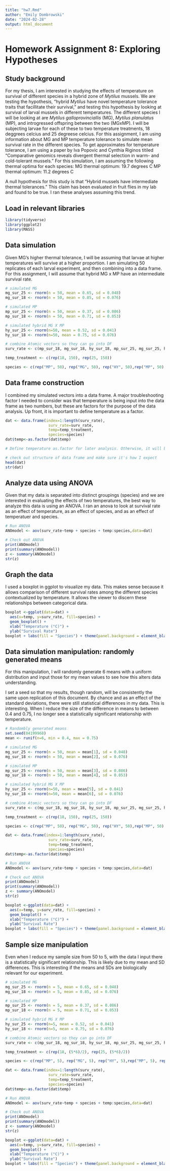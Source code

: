 ```yaml
---
title: "hw7.Rmd"
author: "Emily Dombrowski"
date: "2024-02-28"
output: html_document
---
```

# Homework Assignment 8: Exploring Hypotheses

## Study background
For my thesis, I am interested in studying the effects of temperature on survival of different species in a hybrid zone of *Mytilus* mussels. We are testing the hypothesis, "hybrid *Mytilus* have novel temperature tolerance traits that facillitate their survival," and testing this hypothesis by looking at survival of larval mussels in different temperatures. The different species I will be looking at are *Mytilus galloprovinciallis* (MG), *Mytilus planulatus* (MP), and introgressed offspring between the two (MGxMP). I will be subjecting larvae for each of these to two temperature treatments, 18 deggrees celcius and 25 degreese celcius. For this assignment, I am using information about MG and MP temperature tolerance to simulate mean survival rate in the different species. To get approximates for temperature tolerance, I am using a paper by Iva Popovic and Cynthia Riginos titiled "Comparative genomics reveals divergent thermal selection in warm- and cold-tolerant mussels." 
For this simulation, I am assuming the following thermal optima for each species: 
MG thermal optimum: 19.7 degrees C
MP thermal optimum: 11.2 degrees C

A null hypothesis for this study is that "Hybrid mussels have intermediate thermal tolerances." This claim has been evaluated in fruit flies in my lab and found to be true. I ran these analyses assuming this trend. 

## Load in relevant libraries
```r
library(tidyverse)
library(ggplot2)
library(MASS)
```

## Data simulation
Given MG's higher thermal tolerance, I will be assuming that larvae at higher temperatures will survive at a higher proportion. I am simulating 50 replicates of each larval experiment, and then combining into a data frame. For this assignment, I will assume that hybrid MG x MP have an intermediate survival rate.
```r
# simulated MG
mg_sur_25 <- rnorm(n = 50, mean = 0.65, sd = 0.048)
mg_sur_18 <- rnorm(n = 50, mean = 0.85, sd = 0.076)

# simulated MP
mp_sur_25 <- rnorm(n = 50, mean = 0.37, sd = 0.086)
mp_sur_18 <- rnorm(n = 50, mean = 0.71, sd = 0.053)

# simulated hybrid MG X MP
hy_sur_25 <- rnorm(n=50, mean = 0.52, sd = 0.041)
hy_sur_18 <- rnorm(n=50, mean = 0.75, sd = 0.076)

# combine Atomic vectors so they can go into DF
surv_rate <- c(mp_sur_18, mg_sur_18, hy_sur_18, mp_sur_25, mg_sur_25, hy_sur_25)

temp_treatment <- c(rep(18, 150), rep(25, 150))

species <- c(rep("MP", 50), rep("MG", 50), rep("HY", 50),rep("MP", 50), rep("MG", 50), rep("HY", 50))
```

## Data frame construction
I combined my simulated vectors into a data frame. A major troubleshooting factor I needed to consider was that temperature is being input into the data frame as two numbers, but these are factors for the purpose of the data analysis. Up front, it is important to define temperature as a factor. 
```r
dat <- data.frame(index=1:length(surv_rate),
                   surv_rate=surv_rate,
                   temp=temp_treatment,
                   species=species)
dat$temp<-as.factor(dat$temp)

# Define temperature as.factor for later analysis. Otherwise, it will be treated as a continuous variable, which isn't useful for this analysis.

# check out structure of data frame and make sure it's how I expect
head(dat)
str(dat)
```
## Analyze data using ANOVA
Given that my data is separated into distinct groupings (species) and we are interested in evaluating the effects of two temperatures, the best way to analyze this data is using an ANOVA. 
I ran an anova to look at survival rate as an effect of temperature, as an effect of species, and as an effect of temperatuer and species. 
```r
# Run ANOVA
ANOmodel <- aov(surv_rate~temp + species + temp:species,data=dat)

# Check out ANOVA
print(ANOmodel)
print(summary(ANOmodel))
z <- summary(ANOmodel)
str(z)
```

## Graph the data
I used a boxplot in ggplot to visualize my data. This makes sense because it allows comparison of different survival rates among the different species contextualized by temperature. It allows the viewer to discern these relationships between categorical data.
```r
boxplot <-ggplot(data=dat) +
  aes(x=temp, y=surv_rate, fill=species) +
  geom_boxplot() +
  xlab("Temperature (°C)") +
  ylab("Survival Rate")
boxplot + labs(fill = "Species") + theme(panel.background = element_blank())
```

## Data simulation manipulation: randomly generated means
For this manipulation, I will randomly generate 6 means with a uniform distribution and input those for my mean values to see how this alters data understanding. 

I set a seed so that my results, though random, will be consistently the same upon replication of this document. By chance and as an effect of the standard deviations, there were still statistical differences in my data. This is interesting. When I reduce the size of the difference in means to between 0.4 and 0.75, I no longer see a statistically significant relationship with temperature. 
```r
# Randombly generated means
set.seed(04199968)
mean <- runif(n=6, min = 0.4, max = 0.75)

# simulated MG
mg_sur_25 <- rnorm(n = 50, mean = mean[1], sd = 0.048)
mg_sur_18 <- rnorm(n = 50, mean = mean[2], sd = 0.076)

# simulated MP
mp_sur_25 <- rnorm(n = 50, mean = mean[3], sd = 0.086)
mp_sur_18 <- rnorm(n = 50, mean = mean[4], sd = 0.053)

# simulated hybrid MG X MP
hy_sur_25 <- rnorm(n=50, mean = mean[5], sd = 0.041)
hy_sur_18 <- rnorm(n=50, mean = mean[6], sd = 0.076)

# combine Atomic vectors so they can go into DF
surv_rate <- c(mp_sur_18, mg_sur_18, hy_sur_18, mp_sur_25, mg_sur_25, hy_sur_25)

temp_treatment <- c(rep(18, 150), rep(25, 150))

species <- c(rep("MP", 50), rep("MG", 50), rep("HY", 50),rep("MP", 50), rep("MG", 50), rep("HY", 50))

```

```r
dat <- data.frame(index=1:length(surv_rate),
                   surv_rate=surv_rate,
                   temp=temp_treatment,
                   species=species)
dat$temp<-as.factor(dat$temp)
```

```r
# Run ANOVA
ANOmodel <- aov(surv_rate~temp + species + temp:species,data=dat)

# Check out ANOVA
print(ANOmodel)
print(summary(ANOmodel))
z <- summary(ANOmodel)
str(z)
```

```r
boxplot <-ggplot(data=dat) +
  aes(x=temp, y=surv_rate, fill=species) +
  geom_boxplot() +
  xlab("Temperature (°C)") +
  ylab("Survival Rate")
boxplot + labs(fill = "Species") + theme(panel.background = element_blank())
```
## Sample size manipulation
Even when I reduce my sample size from 50 to 5, with the data I input there is a statistically significant relationship. This is likely due to my mean and SD differences. This is interesting if the means and SDs are biologically relevant for our experiment. 
```r
# simulated MG
mg_sur_25 <- rnorm(n = 5, mean = 0.65, sd = 0.048)
mg_sur_18 <- rnorm(n = 5, mean = 0.85, sd = 0.076)

# simulated MP
mp_sur_25 <- rnorm(n = 5, mean = 0.37, sd = 0.086)
mp_sur_18 <- rnorm(n = 5, mean = 0.71, sd = 0.053)

# simulated hybrid MG X MP
hy_sur_25 <- rnorm(n=5, mean = 0.52, sd = 0.041)
hy_sur_18 <- rnorm(n=5, mean = 0.75, sd = 0.076)

# combine Atomic vectors so they can go into DF
surv_rate <- c(mp_sur_18, mg_sur_18, hy_sur_18, mp_sur_25, mg_sur_25, hy_sur_25)

temp_treatment <- c(rep(18, (5*6)/2), rep(25, (5*6)/2))

species <- c(rep("MP", 5), rep("MG", 5), rep("HY", 5),rep("MP", 5), rep("MG", 5), rep("HY", 5))

```

```r
dat <- data.frame(index=1:length(surv_rate),
                   surv_rate=surv_rate,
                   temp=temp_treatment,
                   species=species)
dat$temp<-as.factor(dat$temp)
```

```r
# Run ANOVA
ANOmodel <- aov(surv_rate~temp + species + temp:species,data=dat)

# Check out ANOVA
print(ANOmodel)
print(summary(ANOmodel))
z <- summary(ANOmodel)
str(z)
```

```r
boxplot <-ggplot(data=dat) +
  aes(x=temp, y=surv_rate, fill=species) +
  geom_boxplot() +
  xlab("Temperature (°C)") +
  ylab("Survival Rate")
boxplot + labs(fill = "Species") + theme(panel.background = element_blank())
```